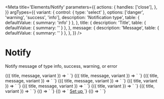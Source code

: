 
<Meta
  title='Elements/Notify'
  parameters={{
    actions: {
      handles: ['close'],
    },
  }}
  argTypes={{
    variant: {
      control: { type: 'select' },
      options: ['danger', 'warning', 'success', 'info'],
      description: 'Notification type',
      table: { defaultValue: { summary: 'info' } },
    },
    title: {
      description: 'Title',
      table: { defaultValue: { summary: '' } },
    },
    message: {
      description: 'Message',
      table: { defaultValue: { summary: '' } },
    },
  }}
/>

# Notify

Notify message of type info, success, warning, or error

<Canvas>
  <Story
    name='info'
    args={{
      variant: 'info',
      title: 'This is the title',
      message: 'This is the message.',
    }}
  >
    {({ title, message, variant }) => `
<v-notify
  variant='${variant}'
  title='${title}'
  message='${message}'
/>
    `}
  </Story>
</Canvas>

<Canvas>
  <Story
    name='success'
    args={{
      variant: 'success',
      title: 'This is the title',
      message: 'This is the message.',
    }}
  >
    {({ title, message, variant }) => `
<v-notify
  variant='${variant}'
  title='${title}'
  message='${message}'
/>
    `}
  </Story>
</Canvas>

<Canvas>
  <Story
    name='warning'
    args={{
      variant: 'warning',
      title: 'This is the title',
      message: 'This is the message.',
    }}
  >
    {({ title, message, variant }) => `
<v-notify
  variant='${variant}'
  title='${title}'
  message='${message}'
/>
    `}
  </Story>
</Canvas>

<Canvas>
  <Story
    name='danger'
    args={{
      variant: 'danger',
      title: 'This is the title',
      message: 'This is the message.',
    }}
  >
    {({ title, message, variant }) => `
<v-notify
  variant='${variant}'
  title='${title}'
  message='${message}'
/>
    `}
  </Story>
</Canvas>

<Canvas>
  <Story
    name='no message info'
    args={{
      variant: 'info',
      title: 'This is the title',
    }}
  >
    {({ title, variant }) => `
<v-notify
  variant='${variant}'
  title='${title}'
/>
    `}
  </Story>
</Canvas>

<Canvas>
  <Story
    name='no message success'
    args={{
      variant: 'success',
      title: 'This is the title',
    }}
  >
    {({ title, message, variant }) => `
<v-notify
  variant='${variant}'
  title='${title}'
/>
    `}
  </Story>
</Canvas>

<Canvas>
  <Story
    name='no message warning'
    args={{
      variant: 'warning',
      title: 'This is the title',
    }}
  >
    {({ title, variant }) => `
<v-notify
  variant='${variant}'
  title='${title}'
/>
    `}
  </Story>
</Canvas>

<Canvas>
  <Story
    name='no message danger'
    args={{
      variant: 'danger',
      title: 'This is the title',
    }}
  >
    {({ title, variant }) => `
<v-notify
  title='${title}'
  variant='${variant}'
/>
    `}
  </Story>
</Canvas>

<Canvas>
  <Story name='Slot'>
    {() => `
<v-notify
  variant='info'
  title='You have an incoming life update'
  message='LifeOS has been upgraded to a new version that includes great new things such as friends and family and you will not be alone anymore.'
>
  <v-button slot='action' variant='inverse-primary' label='Update'></v-button>
</v-notify>
    `}
  </Story>
</Canvas>

<Canvas>
  <Story name='Slot 2'>
    {() => `
      <v-notify variant="info" title="No logs yet" message="Make sure you have set up your part.">
        <a class='text-sm text-default font-medium hover:underline' href="">
          Set up
        </a>
      </v-notify>
    `}
  </Story>
</Canvas>

<Canvas>
  <Story name='Exitable'>
    {() => `
      <v-notify
        exitable
        variant="danger"
        title="The roof is on fire"
        message="Water is required to prevent further burning."
        onclose="alert('close')"
      ></v-notify>
    `}
  </Story>
</Canvas>
